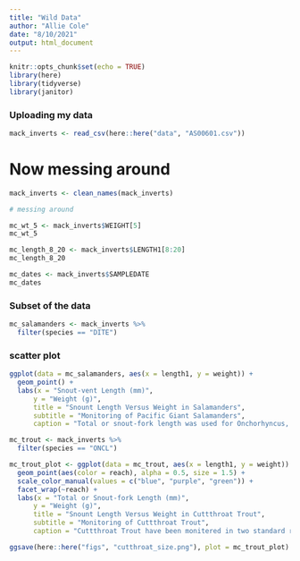 ```yaml
---
title: "Wild Data"
author: "Allie Cole"
date: "8/10/2021"
output: html_document
---
```


```r
knitr::opts_chunk$set(echo = TRUE)
library(here)
library(tidyverse)
library(janitor)
```


### Uploading my data 

```r
mack_inverts <- read_csv(here::here("data", "AS00601.csv"))
```

# Now messing around 

```r
mack_inverts <- clean_names(mack_inverts)

# messing around 

mc_wt_5 <- mack_inverts$WEIGHT[5]
mc_wt_5

mc_length_8_20 <- mack_inverts$LENGTH1[8:20]
mc_length_8_20

mc_dates <- mack_inverts$SAMPLEDATE
mc_dates
```

### Subset of the data

```r
mc_salamanders <- mack_inverts %>% 
  filter(species == "DITE")
```

### scatter plot 

```r
ggplot(data = mc_salamanders, aes(x = length1, y = weight)) +
  geom_point() +
  labs(x = "Snout-vent Length (mm)", 
      y = "Weight (g)", 
      title = "Snount Length Versus Weight in Salamanders", 
      subtitle = "Monitoring of Pacific Giant Salamanders",
      caption = "Total or snout-fork length was used for Onchorhyncus, while snout-vent was used for Dicamptodon. The total weight was used for each individual salamander, but none taken after 1999")
```



```r
mc_trout <- mack_inverts %>% 
  filter(species == "ONCL")

mc_trout_plot <- ggplot(data = mc_trout, aes(x = length1, y = weight)) +
  geom_point(aes(color = reach), alpha = 0.5, size = 1.5) +
  scale_color_manual(values = c("blue", "purple", "green")) +
  facet_wrap(~reach) +
  labs(x = "Total or Snout-fork Length (mm)", 
      y = "Weight (g)", 
      title = "Snount Length Versus Weight in Cuttthroat Trout", 
      subtitle = "Monitoring of Cuttthroat Trout",
      caption = "Cuttthroat Trout have been monitered in two standard reaches of Mack Creek in the H.J. Andrews Experimental Forest since 1987.")

ggsave(here::here("figs", "cutthroat_size.png"), plot = mc_trout_plot)  
  
```





